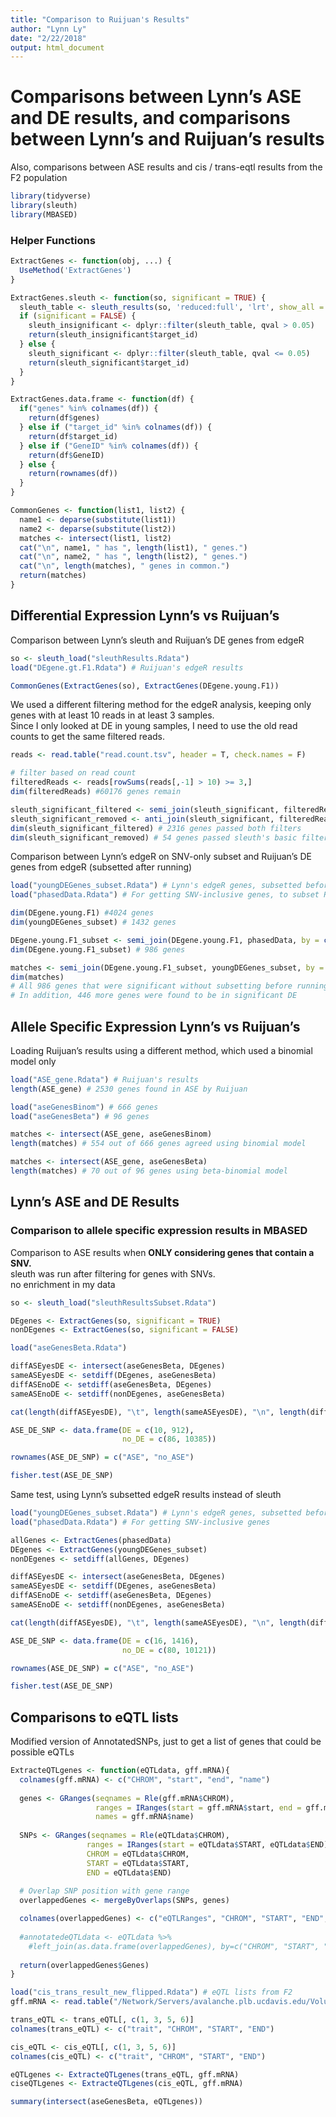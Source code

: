 ```yaml
---
title: "Comparison to Ruijuan's Results"
author: "Lynn Ly"
date: "2/22/2018"
output: html_document
---
```


# Comparisons between Lynn's ASE and DE results, and comparisons between Lynn's and Ruijuan's results
Also, comparisons between ASE results and cis / trans-eqtl results from the F2 population

```r
library(tidyverse)
library(sleuth)
library(MBASED)
```

### Helper Functions
```r
ExtractGenes <- function(obj, ...) {
  UseMethod('ExtractGenes')
}

ExtractGenes.sleuth <- function(so, significant = TRUE) {
  sleuth_table <- sleuth_results(so, 'reduced:full', 'lrt', show_all = FALSE)
  if (significant = FALSE) {
    sleuth_insignificant <- dplyr::filter(sleuth_table, qval > 0.05)
    return(sleuth_insignificant$target_id)
  } else {
    sleuth_significant <- dplyr::filter(sleuth_table, qval <= 0.05)
    return(sleuth_significant$target_id)
  }
}

ExtractGenes.data.frame <- function(df) {
  if("genes" %in% colnames(df)) {
    return(df$genes)
  } else if ("target_id" %in% colnames(df)) {
    return(df$target_id) 
  } else if ("GeneID" %in% colnames(df)) {
    return(df$GeneID)
  } else {
    return(rownames(df))
  }
}

CommonGenes <- function(list1, list2) {
  name1 <- deparse(substitute(list1))
  name2 <- deparse(substitute(list2))
  matches <- intersect(list1, list2)
  cat("\n", name1, " has ", length(list1), " genes.")
  cat("\n", name2, " has ", length(list2), " genes.")
  cat("\n", length(matches), " genes in common.")
  return(matches)
}

```


## Differential Expression Lynn's vs Ruijuan's

Comparison between Lynn's sleuth and Ruijuan's DE genes from edgeR
```r
so <- sleuth_load("sleuthResults.Rdata")
load("DEgene.gt.F1.Rdata") # Ruijuan's edgeR results

CommonGenes(ExtractGenes(so), ExtractGenes(DEgene.young.F1))
```

We used a different filtering method for the edgeR analysis, keeping only genes with at least 10 reads in at least 3 samples.  
Since I only looked at DE in young samples, I need to use the old read counts to get the same filtered reads.  
```r
reads <- read.table("read.count.tsv", header = T, check.names = F)

# filter based on read count 
filteredReads <- reads[rowSums(reads[,-1] > 10) >= 3,]
dim(filteredReads) #60176 genes remain

sleuth_significant_filtered <- semi_join(sleuth_significant, filteredReads, by = c("target_id" = "ID"))
sleuth_significant_removed <- anti_join(sleuth_significant, filteredReads, by = c("target_id" = "ID"))
dim(sleuth_significant_filtered) # 2316 genes passed both filters
dim(sleuth_significant_removed) # 54 genes passed sleuth's basic filter, but not our edgeR filter.
```

Comparison between Lynn's edgeR on SNV-only subset and Ruijuan's DE genes from edgeR (subsetted after running)
```r
load("youngDEGenes_subset.Rdata") # Lynn's edgeR genes, subsetted before running
load("phasedData.Rdata") # For getting SNV-inclusive genes, to subset Ruijuan's edgeR results post-running

dim(DEgene.young.F1) #4024 genes 
dim(youngDEGenes_subset) # 1432 genes

DEgene.young.F1_subset <- semi_join(DEgene.young.F1, phasedData, by = c("target_id" = "GeneID"))
dim(DEgene.young.F1_subset) # 986 genes

matches <- semi_join(DEgene.young.F1_subset, youngDEGenes_subset, by = c("target_id" = "genes"))
dim(matches) 
# All 986 genes that were significant without subsetting before running remained significant after subsetting.
# In addition, 446 more genes were found to be in significant DE
```

## Allele Specific Expression Lynn's vs Ruijuan's

Loading Ruijuan's results using a different method, which used a binomial model only

```r
load("ASE_gene.Rdata") # Ruijuan's results
length(ASE_gene) # 2530 genes found in ASE by Ruijuan

load("aseGenesBinom") # 666 genes
load("aseGenesBeta") # 96 genes

matches <- intersect(ASE_gene, aseGenesBinom)
length(matches) # 554 out of 666 genes agreed using binomial model

matches <- intersect(ASE_gene, aseGenesBeta)
length(matches) # 70 out of 96 genes using beta-binomial model
```

## Lynn's ASE and DE Results

### Comparison to allele specific expression results in MBASED

Comparison to ASE results when **ONLY considering genes that contain a SNV.**  
sleuth was run after filtering for genes with SNVs.  
no enrichment in my data
```r
so <- sleuth_load("sleuthResultsSubset.Rdata")

DEgenes <- ExtractGenes(so, significant = TRUE)
nonDEgenes <- ExtractGenes(so, significant = FALSE)

load("aseGenesBeta.Rdata")

diffASEyesDE <- intersect(aseGenesBeta, DEgenes)
sameASEyesDE <- setdiff(DEgenes, aseGenesBeta)
diffASEnoDE <- setdiff(aseGenesBeta, DEgenes)
sameASEnoDE <- setdiff(nonDEgenes, aseGenesBeta)

cat(length(diffASEyesDE), "\t", length(sameASEyesDE), "\n", length(diffASEnoDE), "\t" ,length(sameASEnoDE))

ASE_DE_SNP <- data.frame(DE = c(10, 912), 
                         no_DE = c(86, 10385))

rownames(ASE_DE_SNP) = c("ASE", "no_ASE")

fisher.test(ASE_DE_SNP) 
```

Same test, using Lynn's subsetted edgeR results instead of sleuth
```r
load("youngDEGenes_subset.Rdata") # Lynn's edgeR genes, subsetted before running
load("phasedData.Rdata") # For getting SNV-inclusive genes

allGenes <- ExtractGenes(phasedData)
DEgenes <- ExtractGenes(youngDEGenes_subset)
nonDEgenes <- setdiff(allGenes, DEgenes)

diffASEyesDE <- intersect(aseGenesBeta, DEgenes)
sameASEyesDE <- setdiff(DEgenes, aseGenesBeta)
diffASEnoDE <- setdiff(aseGenesBeta, DEgenes)
sameASEnoDE <- setdiff(nonDEgenes, aseGenesBeta)

cat(length(diffASEyesDE), "\t", length(sameASEyesDE), "\n", length(diffASEnoDE), "\t" ,length(sameASEnoDE))

ASE_DE_SNP <- data.frame(DE = c(16, 1416), 
                         no_DE = c(80, 10121))

rownames(ASE_DE_SNP) = c("ASE", "no_ASE")

fisher.test(ASE_DE_SNP)
```


## Comparisons to eQTL lists

Modified version of AnnotatedSNPs, just to get a list of genes that could be possible eQTLs
```r
ExtracteQTLgenes <- function(eQTLdata, gff.mRNA){
  colnames(gff.mRNA) <- c("CHROM", "start", "end", "name") 
  
  genes <- GRanges(seqnames = Rle(gff.mRNA$CHROM),
                   ranges = IRanges(start = gff.mRNA$start, end = gff.mRNA$end), 
                   names = gff.mRNA$name)
  
  SNPs <- GRanges(seqnames = Rle(eQTLdata$CHROM), 
                 ranges = IRanges(start = eQTLdata$START, eQTLdata$END), 
                 CHROM = eQTLdata$CHROM,
                 START = eQTLdata$START,
                 END = eQTLdata$END)
  
  # Overlap SNP position with gene range 
  overlappedGenes <- mergeByOverlaps(SNPs, genes)

  colnames(overlappedGenes) <- c("eQTLRanges", "CHROM", "START", "END", "GeneRanges", "Genes")
  
  #annotatedeQTLdata <- eQTLdata %>% 
    #left_join(as.data.frame(overlappedGenes), by=c("CHROM", "START", "END")) 
  
  return(overlappedGenes$Genes)  
}
```


```r
load("cis_trans_result_new_flipped.Rdata") # eQTL lists from F2
gff.mRNA <- read.table("/Network/Servers/avalanche.plb.ucdavis.edu/Volumes/Mammoth/Users/ruijuanli/Reference/B.napus/gff.mRNA")

trans_eQTL <- trans_eQTL[, c(1, 3, 5, 6)]
colnames(trans_eQTL) <- c("trait", "CHROM", "START", "END")

cis_eQTL <- cis_eQTL[, c(1, 3, 5, 6)]
colnames(cis_eQTL) <- c("trait", "CHROM", "START", "END")

eQTLgenes <- ExtracteQTLgenes(trans_eQTL, gff.mRNA)
ciseQTLgenes <- ExtracteQTLgenes(cis_eQTL, gff.mRNA)

summary(intersect(aseGenesBeta, eQTLgenes))


```

